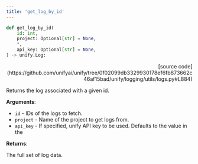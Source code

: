 ```yaml
---
title: 'get_log_by_id'
---
```


```python
def get_log_by_id(
    id: int,
    project: Optional[str] = None,
    *,
    api_key: Optional[str] = None,
) -> unify.Log:
```

<p align="right">[source code](https://github.com/unifyai/unify/tree/0f02099db3329930178ef6fb873662c46af15bad/unify/logging/utils/logs.py#L884)</p>

Returns the log associated with a given id.

**Arguments**:

- `id` - IDs of the logs to fetch.
- `project` - Name of the project to get logs from.
- `api_key` - If specified, unify API key to be used. Defaults to the value in the



**Returns**:

The full set of log data.